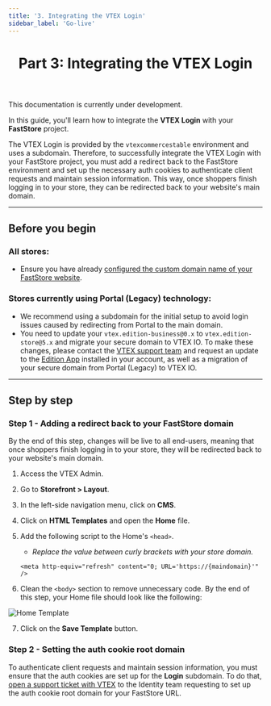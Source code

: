```yaml
---
title: '3. Integrating the VTEX Login'
sidebar_label: 'Go-live'
---
```



<header>

# Part 3: Integrating the VTEX Login

</header>

<Callout type="warning" emoji="⚠️">
This documentation is currently under development.
</Callout>

In this guide, you'll learn how to integrate the **VTEX Login** with your **FastStore** project.

The VTEX Login is provided by the `vtexcommercestable` environment and uses a subdomain. Therefore, to successfully integrate the VTEX Login with your FastStore project, you must add a redirect back to the FastStore environment and set up the necessary auth cookies to authenticate client requests and maintain session information. This way, once shoppers finish logging in to your store, they can be redirected back to your website's main domain.

---

## Before you begin

### All stores:

- Ensure you have already [configured the custom domain name of your FastStore website](/docs/go-live/2-configuring-external-dns).

### Stores currently using Portal (Legacy) technology:

- We recommend using a subdomain for the initial setup to avoid login issues caused by redirecting from Portal to the main domain.
- You need to update your `vtex.edition-business@0.x` to `vtex.edition-store@5.x` and migrate your secure domain to VTEX IO. To make these changes, please contact the [VTEX support team](https://help.vtex.com/support) and request an update to the [Edition App](https://developers.vtex.com/docs/guides/vtex-io-documentation-edition-app) installed in your account, as well as a migration of your secure domain from Portal (Legacy) to VTEX IO.



---

## Step by step

### Step 1 - Adding a redirect back to your FastStore domain

By the end of this step, changes will be live to all end-users, meaning that once shoppers finish logging in to your store, they will be redirected back to your website's main domain.

1. Access the VTEX Admin.
2. Go to **Storefront > Layout**.
3. In the left-side navigation menu, click on **CMS**.
4. Click on **HTML Templates** and open the **Home** file.
5. Add the following script to the Home's `<head>`.

   - _Replace the value between curly brackets with your store domain._

   ```xhtml
   <meta http-equiv="refresh" content="0; URL='https://{maindomain}'" />
   ```

6. Clean the `<body>` section to remove unnecessary code. By the end of this step, your Home file should look like the following:

![Home Template](https://vtexhelp.vtexassets.com/assets/docs/src/home-template___a12a67566b69529d2a3f19c98f135060.png)

7. Click on the **Save Template** button.

### Step 2 - Setting the auth cookie root domain

To authenticate client requests and maintain session information, you must ensure that the auth cookies are set up for the **Login** subdomain. To do that, [open a support ticket with VTEX](https://help-tickets.vtex.com/smartlink/sso/login/zendesk) to the Identity team requesting to set up the auth cookie root domain for your FastStore URL.
